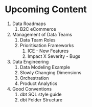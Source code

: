 # Upcoming Content

1. Data Roadmaps
   1. B2C eCommerce
2. Management of Data Teams
   1. Data Team Roles
   2. Prioritisation Frameworks
      1. ICE - New Features
      2. Impact X Severity - Bugs
3. Data Engineering
   1. Data Modeling Example
   2. Slowly Changing Dimensions
   3. Orchestration
   4. Product Analytics
4. Good Conventions
   1. dbt SQL style guide
   2. dbt Folder Structure
